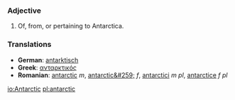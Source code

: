 ===Adjective===
#Of, from, or pertaining to Antarctica.
===Translations===
*'''German''': [[antarktisch]]
*'''Greek''': [[ανταρκτικός]]
*'''Romanian''': [[antarctic]] ''m'', [[antarctic&#259;]] ''f'', [[antarctici]] ''m pl'', [[antarctice]] ''f pl''

[[io:Antarctic]]
[[pl:antarctic]]